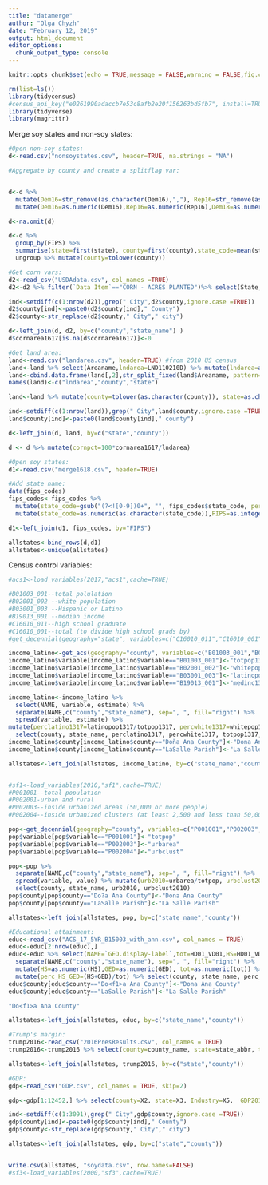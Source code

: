```yaml
---
title: "datamerge"
author: "Olga Chyzh"
date: "February 12, 2019"
output: html_document
editor_options: 
  chunk_output_type: console
---
```

```r
knitr::opts_chunk$set(echo = TRUE,message = FALSE,warning = FALSE,fig.cap = "...")
```

```r
rm(list=ls())
library(tidycensus)
#census_api_key("e0261990adaccb7e53c8afb2e20f156263bd5fb7", install=TRUE)
library(tidyverse)
library(magrittr)
```


Merge soy states and non-soy states:
```r
#Open non-soy states:
d<-read.csv("nonsoystates.csv", header=TRUE, na.strings = "NA")

#Aggregate by county and create a splitflag var:


d<-d %>% 
  mutate(Dem16=str_remove(as.character(Dem16),","), Rep16=str_remove(as.character(Rep16),","),Dem18=str_remove(as.character(Dem18),","),Rep18=str_remove(as.character(Rep18),",")) %>%
  mutate(Dem16=as.numeric(Dem16),Rep16=as.numeric(Rep16),Dem18=as.numeric(Dem18),Rep18=as.numeric(Rep18))

d<-na.omit(d) 

d<-d %>%
  group_by(FIPS) %>% 
  summarise(state=first(state), county=first(county),state_code=mean(state_code),state_name=first(state_name), county_code=first(county_code),Dem16=sum(Dem16),Rep16=sum(Rep16),Dem18=sum(Dem18),Rep18=sum(Rep18), Dist=min(Dist), Splitflag=as.numeric(length(Dist>1)), soyarea1617=0,soypct=0,soyval12=0, trumpch=(Rep18*Dem16)/(Rep16*Dem18), county_code=as.character(state_code)) %>% 
  ungroup %>% mutate(county=tolower(county))

#Get corn vars:
d2<-read_csv("USDAdata.csv", col_names =TRUE)
d2<-d2 %>% filter(`Data Item`=="CORN - ACRES PLANTED")%>% select(State, County, Value)%>% mutate(Value=str_remove(Value,","), county=tolower(County), state_name=paste0(toupper(substr(State, 1, 1)), tolower(substring(State, 2))), cornarea1617=as.numeric(Value)) %>% select(county, state_name, cornarea1617)

ind<-setdiff(c(1:nrow(d2)),grep(" City",d2$county,ignore.case =TRUE))
d2$county[ind]<-paste0(d2$county[ind]," County")
d2$county<-str_replace(d2$county," City"," city")

d<-left_join(d, d2, by=c("county","state_name") )
d$cornarea1617[is.na(d$cornarea1617)]<-0

#Get land area:
land<-read.csv("landarea.csv", header=TRUE) #from 2010 US census
land<-land %>% select(Areaname,lndarea=LND110210D) %>% mutate(lndarea=as.numeric(as.character(lndarea))*640, Areaname=as.character(Areaname))
land<-cbind.data.frame(land[,2],str_split_fixed(land$Areaname, pattern=", ", n=2))
names(land)<-c("lndarea","county","state")

land<-land %>% mutate(county=tolower(as.character(county)), state=as.character(state)) %>% group_by(state, county) %>% summarise(lndarea=max(lndarea))

ind<-setdiff(c(1:nrow(land)),grep(" City",land$county,ignore.case =TRUE))
land$county[ind]<-paste0(land$county[ind]," county")

d<-left_join(d, land, by=c("state","county"))

d <- d %>% mutate(cornpct=100*cornarea1617/lndarea)

#Open soy states:
d1<-read.csv("merge1618.csv", header=TRUE) 

#Add state name:
data(fips_codes)
fips_codes<-fips_codes %>% 
  mutate(state_code=gsub("(?<![0-9])0+", "", fips_codes$state_code, perl = TRUE)) %>%
  mutate(state_code=as.numeric(as.character(state_code)),FIPS=as.integer(as.character(paste(fips_codes$state_code,fips_codes$county_code, sep=""))))

d1<-left_join(d1, fips_codes, by="FIPS")

allstates<-bind_rows(d,d1)
allstates<-unique(allstates)

```

Census control variables:

```r
#acs1<-load_variables(2017,"acs1",cache=TRUE)

#B01003_001--total polulation
#B02001_002 --white population
#B03001_003 --Hispanic or Latino
#B19013_001 --median income
#C16010_011--high school graduate
#C16010_001--total (to divide high school grads by)
#get_decennial(geography="state", variables=c("C16010_011","C16010_001"))

income_latino<-get_acs(geography="county", variables=c("B01003_001","B02001_002","B03001_003","B19013_001"))
income_latino$variable[income_latino$variable=="B01003_001"]<-"totpop1317"
income_latino$variable[income_latino$variable=="B02001_002"]<-"whitepop1317"
income_latino$variable[income_latino$variable=="B03001_003"]<-"latinopop1317"
income_latino$variable[income_latino$variable=="B19013_001"]<-"medinc1317"

income_latino<-income_latino %>% 
  select(NAME, variable, estimate) %>%
  separate(NAME,c("county","state_name"), sep=", ", fill="right") %>% 
  spread(variable, estimate) %>%
mutate(perclatino1317=latinopop1317/totpop1317, percwhite1317=whitepop1317/totpop1317) %>%
  select(county, state_name, perclatino1317, percwhite1317, totpop1317, medinc1317)
income_latino$county[income_latino$county=="Doña Ana County"]<-"Dona Ana County"
income_latino$county[income_latino$county=="LaSalle Parish"]<-"La Salle Parish"

allstates<-left_join(allstates, income_latino, by=c("state_name","county"))


#sf1<-load_variables(2010,"sf1",cache=TRUE)
#P001001--total population
#P002001-urban and rural
#P002003--inside urbanized areas (50,000 or more people)
#P002004--inside urbanized clusters (at least 2,500 and less than 50,000 people)

pop<-get_decennial(geography="county", variables=c("P001001","P002003","P002004"))
pop$variable[pop$variable=="P001001"]<-"totpop"
pop$variable[pop$variable=="P002003"]<-"urbarea"
pop$variable[pop$variable=="P002004"]<-"urbclust"

pop<-pop %>% 
  separate(NAME,c("county","state_name"), sep=", ", fill="right") %>% 
  spread(variable, value) %>% mutate(urb2010=urbarea/totpop, urbclust2010=(urbarea+urbclust)/totpop) %>%
  select(county, state_name, urb2010, urbclust2010)
pop$county[pop$county=="Do?a Ana County"]<-"Dona Ana County"
pop$county[pop$county=="LaSalle Parish"]<-"La Salle Parish"

allstates<-left_join(allstates, pop, by=c("state_name","county"))

#Educational attainment:
educ<-read_csv("ACS_17_5YR_B15003_with_ann.csv", col_names = TRUE)
educ<-educ[2:nrow(educ),]
educ<-educ %>% select(NAME=`GEO.display-label`,tot=HD01_VD01,HS=HD01_VD17, GED=HD01_VD18) %>% 
  separate(NAME,c("county","state_name"), sep=", ", fill="right") %>%
  mutate(HS=as.numeric(HS),GED=as.numeric(GED), tot=as.numeric(tot)) %>%
  mutate(perc_HS_GED=(HS+GED)/tot) %>% select(county, state_name, perc_HS_GED)
educ$county[educ$county=="Do<f1>a Ana County"]<-"Dona Ana County"
educ$county[educ$county=="LaSalle Parish"]<-"La Salle Parish"

"Do<f1>a Ana County"

allstates<-left_join(allstates, educ, by=c("state_name","county"))

#Trump's margin:
trump2016<-read_csv("2016PresResults.csv", col_names = TRUE)
trump2016<-trump2016 %>% select(county=county_name, state=state_abbr, trump2016=votes_gop, clinton2016=votes_dem, tot_votes2016=total_votes) %>% mutate(trumpmarg=(trump2016/tot_votes2016)-(clinton2016/tot_votes2016))

allstates<-left_join(allstates, trump2016, by=c("state","county"))

#GDP:
gdp<-read_csv("GDP.csv", col_names = TRUE, skip=2)

gdp<-gdp[1:12452,] %>% select(county=X2, state=X3, Industry=X5,  GDP2015=`2015`) %>% spread(Industry, GDP2015) %>% mutate(GDP2015=as.numeric(`All Industries`), GDP2015_gvnt=as.numeric(`Government and government enterprises`),GDP2015_goods=as.numeric(`Private goods-producing industries`),GDP2015_serv=as.numeric(`Private services-providing industries`)) %>% select(county, state, GDP2015, GDP2015_goods, GDP2015_serv) 

ind<-setdiff(c(1:3091),grep(" City",gdp$county,ignore.case =TRUE))
gdp$county[ind]<-paste0(gdp$county[ind]," County")
gdp$county<-str_replace(gdp$county," City"," city")

allstates<-left_join(allstates, gdp, by=c("state","county"))


write.csv(allstates, "soydata.csv", row.names=FALSE)
#sf3<-load_variables(2000,"sf3",cache=TRUE)


```

